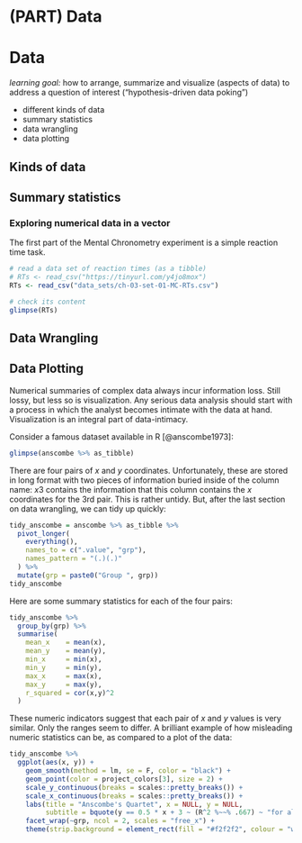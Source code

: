# (PART) Data {-}

# Data

*learning goal:* how to arrange, summarize and visualize (aspects of data) to address a question of interest ("hypothesis-driven data poking")



- different kinds of data
- summary statistics
- data wrangling
- data plotting

## Kinds of data


## Summary statistics


### Exploring numerical data in a vector

The first part of the Mental Chronometry experiment is a simple reaction time task.

```r
# read a data set of reaction times (as a tibble)
# RTs <- read_csv("https://tinyurl.com/y4jo8mox")
RTs <- read_csv("data_sets/ch-03-set-01-MC-RTs.csv")

# check its content
glimpse(RTs)
```

## Data Wrangling

## Data Plotting

Numerical summaries of complex data always incur information loss. Still lossy, but less so is visualization. Any serious data analysis should start with a process in which the analyst becomes intimate with the data at hand. Visualization is an integral part of data-intimacy.

Consider a famous dataset available in R [@anscombe1973]: 

```r
glimpse(anscombe %>% as_tibble)
```

There are four pairs of $x$ and $y$ coordinates. Unfortunately, these are stored in long format with two pieces of information buried inside of the column name: $x3$ contains the information that this column contains the $x$ coordinates for the 3rd pair. This is rather untidy. But, after the last section on data wrangling, we can tidy up quickly:

```r
tidy_anscombe = anscombe %>% as_tibble %>% 
  pivot_longer(
    everything(),
    names_to = c(".value", "grp"),
    names_pattern = "(.)(.)"
  ) %>% 
  mutate(grp = paste0("Group ", grp))
tidy_anscombe
```

Here are some summary statistics for each of the four pairs:

```r
tidy_anscombe %>% 
  group_by(grp) %>% 
  summarise(
    mean_x    = mean(x),
    mean_y    = mean(y),
    min_x     = min(x),
    min_y     = min(y),
    max_x     = max(x),
    max_y     = max(y),
    r_squared = cor(x,y)^2
  )
```

These numeric indicators suggest that each pair of $x$ and $y$ values is very similar. Only the ranges seem to differ. A brilliant example of how misleading numeric statistics can be, as compared to a plot of the data:

```r
tidy_anscombe %>% 
  ggplot(aes(x, y)) +
    geom_smooth(method = lm, se = F, color = "black") +
    geom_point(color = project_colors[3], size = 2) +
    scale_y_continuous(breaks = scales::pretty_breaks()) +
    scale_x_continuous(breaks = scales::pretty_breaks()) +
    labs(title = "Anscombe's Quartet", x = NULL, y = NULL,
         subtitle = bquote(y == 0.5 * x + 3 ~ (R^2 %~~% .667) ~ "for all datasets")) +
    facet_wrap(~grp, ncol = 2, scales = "free_x") +
    theme(strip.background = element_rect(fill = "#f2f2f2", colour = "white"))
```

<!-- for exercise check out the work of Jan Verhove: -->
<!-- https://janhove.github.io/teaching/2016/11/21/what-correlations-look-like -->
